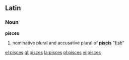 {{see|Pisces}}
==Latin==
===Noun===
'''pisces''' {{m}}

#nominative plural and accusative plural of '''[[piscis]]''' "[[fish]]"

[[el:pisces]]
[[gl:pisces]]
[[la:pisces]]
[[pl:pisces]]
[[vi:pisces]]